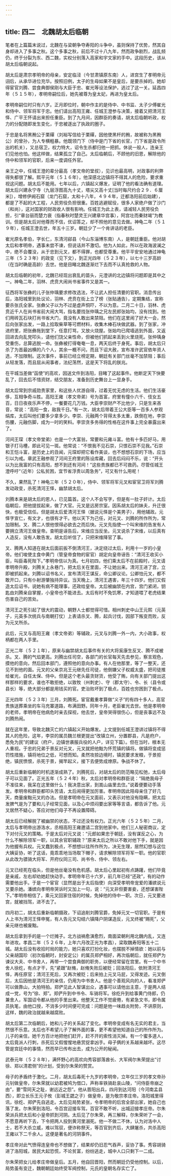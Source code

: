 ```yaml
---
---
---
```

title: 四二　北魏胡太后临朝
---



笔者在上篇篇末说过，北魏在与梁朝争夺寿阳的斗争中，虽则保持了优势，然其自身却进入了多事之秋。这个多事之秋，前后不过十八九年，然而政争剧烈，战乱频仍，终于分裂为东、西二魏，实权分别落入高家和宇文家的手中。这段历史，该从胡太后临朝说起。

胡太后是肃宗孝明帝的母亲，安定临泾（今甘肃镇原东南）人，进宫生了孝明帝元诩后，从承华进位充华。按照旧例，太子的生母如果不是皇后，是要杀掉的。她却得宦官刘腾、尝食典御侯刚与大臣于忠、崔光等设法保护，逃过了这一关。延昌四年（５１５年），孝明帝嗣位后，她先被尊为皇太妃，再进为皇太后。

孝明帝嗣位时只有六岁。正月即位时，朝中作主的是侍中、中书监、太子少傅崔光和侍中、领军将军于忠。他们请出高阳王雍、任城王澄参与决策，接着又把清河王怿、广平王怀请出来担任重臣。到了九月间，因群臣的奏请，胡太后临朝听政，权力的分配随即发生变化，于忠被逐出了执政的圈子。

于忠是名将黑矟公于栗磾（刘裕写信给于栗磾，因他使黑杆的矟，故被称为黑矟公）的曾孙，为人专横粗暴。他既领门下（侍中是门下省的长官，门下省是政令所出的机关），又总宿卫，权力特大，诏令生杀都归他一把抓。休说一般人，连亲王们见他也怕。他这样做，结果孤立了自己。太后临朝后，不顾他的旧恩，解除他的侍中和领军的官职，后来一度调任外官。

亲王之中，任城王澄的辈分最高（孝文帝的堂叔），见识也最高明，对政事的利弊得失都很了解。熙平元年（５１６年），他深感北边镇将不得其人的危险，要求重视这问题。胡太后不能用。七年以后，六镇起义爆发，证明了他的看法确有道理。胡太后兴建永宁寺（九层浮图高九十丈，塔尖又高十丈[当时每尺约合２９．６厘米]），增修伊阙石窟（龙门石窟，太和十八年，４９４年，迁都洛阳前后始建），都是了不起的大工程，人民劳役负担很重。百姓逃避赋役，很多人家绝户做了沙门（和尚），这对国家的财政收人很有影响。任城王为此上表，请减轻人民劳役负担，引“章台丽而楚力衰（指春秋时楚灵王兴建章华宫事），阿宫壮而秦财竭”为教训。但是胡太后对他尊而不信，优诏答之，却不照他的意见去做。神龟二年（５１９年），任城王澄去世，年五十三岁。朝廷少了一个肯讲话的老臣。

崔光原名孝伯，字长仁，东清河鄃县（今山东淄博东南）人，是朝廷重臣。他对胡太后和孝明帝，遇事未尝不谏，但说话并不激切。他为人如此，所以在政海波澜之中，绝不会覆没，从于忠到元叉，都不得罪，也都受尊重。他平平安安地通过神龟三年（５２３年）的政变（见下文），到正光四年（５２３年），以七十三岁高龄（在当时确是高龄）去世。他是目睹北魏逐渐烂下去而不认真抢救的人物。

胡太后临朝的初年，北魏已经现出衰乱的苗头，元澄讲的北边镇将问题即是其中之一。神龟二年，羽林、虎贲大闹尚书省事件又是其一。

征西将军张彝的儿子张仲瑀要求修改选法，不让武人担任清要的官职。消息传出后，洛阳城里到处议论，羽林、虎贲在街上立了榜（张贴通告），定期集结，宣称要杀张氏全家。张彝父子以为不过是虚声恫吓，不以为意。二月二十日，羽林、虎贲近千人在尚书省前大闹大骂，指名要找张仲瑀之兄左民郎张始均，没有找到。他们用砖瓦石块打尚书省大门，竟没有人敢出来禁阻。他们在这里闹了好大一会，然后向张家出发，一路上拾取柴草等可燃材料，收集木棒石块做武器。到了张家，冲进府里，把张彝拖到堂下，任意打骂，又放火烧屋。张始均已爬墙逃到外面，又返回进去向乱党叩头，请他们饶父亲性命，但被他们抓起来丢到火里烧死。张仲瑀身受重伤，总算逃脱一命。张彝被打得奄奄一息，两天后终于身死。事后，胡太后只杀了为首最凶横的八个人，其余一概不问，而且下诏大赦，宣布准许武官依年资人选，不加限制。这次事件，事前已经立榜定期，朝廷有关部门丝毫不加禁阻；事后从轻发落，而且屈从闹事者，法纪荡然，这是天下将乱的朕兆。

在平城当差做“函使”的高欢，因送文件到洛阳，目睹了这起事件。他断定天下快要乱了，回去后不惜资财，结交朋友，准备到历史舞台上一显身手。

胡太后常到宗戚勋贵家里，和这些人优游自得，过着无忧无虑的生活。他们生活豪侈，互相争奇斗胜。高阳王雍（孝文帝弟）号为首富，府里有僮仆六千、伎女五百，日日夜夜乐声不停，一餐要花几万钱。大臣李崇财产不比他少，只是生来吝音，常说：“高阳一食，敌我千日。”有一次，胡太后带着王公大臣等一百多人参观绢库，太后叫他们要多少拿多少。李崇、元融两个背得太多太重，跌倒在地，李崇伤腰，元融伤脚，成为一时的笑料。李崇贪多务得的性格在这件事上完全暴露出来了。

河间王琛（孝文帝堂弟）也是一个大富翁，常要和元雍斗富。他有十多匹好马，用银子打马槽，即此可见一斑。他常说：“不恨我不见石崇，只恨石崇不见我。”石崇和王恺斗富，是历史上的丑闻，元琛却把它看作美谈，也不想想石崇的下场，应当引以为戒。章武王融参观了河间王府里的陈设库藏，回去后闷闷不乐，说：“开头以为比我富的只有高阳，想不到还有河间！”这些贵族都已不可救药。尽管任城王澄呼吁“（近年）公私贫困，宜节省浮贵以周急务”，可又有什么用呢！

不久，果然乱了！神龟三年（５２０年），侍中、领军将军元叉和宦官卫将军刘腾发动政变，杀死清河王怿，幽禁胡太后。

刘腾本来是胡太后的恩人，已见篇首。这个人不会写字，但是有一肚子奸计。太后临朝后，把他提拔起来，做了大官。元叉是远房宗室。因系胡太后的妹夫，升迁很快，也极受信任。但是胡太后爱清河王怿（据说元怿是个美男子），用他辅政。元怿字宣仁，有文才，也很有才干。他以天下为己任，对元叉、刘腾的所作所为，常加限制。叉、腾二人恨他恨得必欲去之而后快。元叉先指使一个叫宋维的告发有人要拥立清河王做皇帝。查明是诬告后，宋维应当反坐。元叉说杀了宋维，以后真有人造反，没有人敢告发。胡太后听信了，只把宋维降官了事。

叉、腾两人知道在胡太后面前扳不倒清河王，决定绕过太后，利用十一岁的小皇帝。他们唆使主食中黄门（管皇帝食物的宦官）胡定向皇帝诬告：“清河王收买小臣，叫臣毒死陛下。”孝明帝信以为真。七月初四，他们乘太后不在前殿时，元叉请孝明帝升殿，刘腾关上永巷门，把太后关在里面，不让她出来。清河王进了宫，立即被抓起来。刘腾以诏书名义，宣布清河王谋反，命公卿议论。公卿怕元叉，都不敢开口，只有仆射游肇独持异议。当天晚上，清河王遇害，年三十四岁。他们又假造太后诏书，说她有病不能理事，还政给皇帝。太后被幽禁在内宫，宫门紧闭，钥匙由刘腾亲自掌握，小皇帝也不能进去。太后有时不免饥寒，才知道喂了老虎结果伤害自己的苦处。

清河王之死引起了很大的震动，朝野人士都觉得可惜。相州刺史中山王元熙（元英子，元英多次统兵与南朝打仗）上表请杀叉、腾，起兵讨伐，因部下叛变而败，反为元叉所杀。

此后，元叉与高阳王雍（孝文帝弟）等辅政，元叉与刘腾一外一内，大小政事，权柄都在两人手里。

正光二年（５２１年），原来与幽禁胡太后事件有关的大将奚康生反叉、腾不成被杀。叉、腾的气焰更高。刘腾出任司空，各部门的长官每天先去参见，察言观色，摸他的意向，然后回本部门，遵照他的意向办事。有人在他那里，等了一整天，还见不到他的面。元叉的父亲京兆王元继先任司徒，他倒嫌父子权威太盛，把司徒推给崔光，自任太保、侍中。但是这个老头最贪财货，他受了贿，向有关部门提出这样那样的要求，谁也不敢拒绝，以致牧（州刺史）、守（郡太守）、令、长（县令或县长）等，绝大部分都是用钱买的官。吏治败坏到了极点，百姓也穷困到了极点。

正光四年（５２３年）三月，刘腾死。宦官戴重孝算做“义子”的有四十多人，高官贵族送葬乘坐的车马充寨道路，布满田野。同年十月，老臣崔光去世。他是孝明帝的老师，孝明帝在他病危时亲去探视，他去世，皇帝哭得很伤心，但是丧事远不及刘腾热闹。

就在这年里，导致北魏灭亡的六镇起义开始爆发。上文提到任城王澄讲过镇将不得其人的危险，这年，李崇的属员魏兰根更提出“改镇立州，分置郡县，凡是府户，悉免为民”的建议（府户，边镇世袭服兵役的人户，详见下篇）。但在当时，根本无人重视。于忠的兄弟于景反对元叉，元叉就把他黜为怀荒镇的镇将。做镇将变成惩罚性措施，镇将地位之低，可想而知。柔然攻掠边境时，镇民要求发粮，于景拒绝，镇民愤恨，杀死于景，揭竿起义，接下去便势成燎原。争战不休了。

胡太后重新临朝的时机逐渐成熟了。刘腾死后，对胡太后的防范略见松弛，太后母子可以见面了。正光五年（５２４年）秋，太后对孝明帝和群臣说：“隔绝我母子不准往来，我呆在这里做什么！我决意出家，到嵩山庙里去住。”说着便要动手落发。孝明帝和群臣都叩头苦请，太后闹得更加厉害。孝明帝因此陪母亲住了好几天，商量废黜元叉的办法。但是孝明帝在元叉面前，又表示对他没有隐瞒，把太后发脾气是为了要和儿子经常见面，以及心中烦闷要出家等等言语，都告诉了他。元叉居然不疑心，答应对他们母子不再设置障碍。

胡太后已经解脱了被幽禁的状态，不过还没有权力。正光六年（５２５年）二月，太后与孝明帝出游洛水，丞相高阳王雍邀请二宫到他家中。他们三人秘密商议，定下对付元叉的策略。于是太后对元叉说：“元郎如果忠于朝廷，没有谋反之心，为什么不解除领军一职，以其余官职辅政？”原来太后之所以不敢对他下手，就是因为他握有兵权。元叉蠢到极点，不想想以往所作所为，决无生理，居然幻想与这位大姨妥协，听了这话，竟乖乖地当场取下帽子，请求解除领军将军一职。他的官职从此改为骠骑大将军、开府仪同三司、尚书令、侍中、领左右。

元叉已经死在临头，但是他丝毫没有危机感。胡太后心里起初有点踌躇，他们毕竟是亲戚，左右却劝她赶快动手。孝明帝年已十六岁，前几年已经“还政”，有的动作需要他出手。于是一个宦官（显然是出于太后指使）向深受孝明帝宠爱的潘嫔说元叉要杀她。潘嫔向孝明帝哭诉时又加上一句，说：“元叉非但要害妾，还想谋害陛下。”孝明帝相信了，乘元叉回家住宿的时候，免掉他的侍中一职。次日，元叉要进宫，就被挡驾，进不去了。

四月初二，胡太后重新临朝摄政，下诏追削刘腾官爵，免掉元叉一切官职。于是有人上书为清河王怿申冤，有人告元叉勾结六镇降户阴谋造反，元叉终被“赐死”，父亲元继也被废黜。

胡太后拿到手的是一个烂摊子。北方战祸愈演愈烈，南面梁朝利用北魏内乱，又连年进攻。孝昌二年（５２６年，上年六月改正光为孝昌），梁取魏寿阳等五十二城。胡太后没有收拾时局的能力，她只喜欢打扮化妆，也摆脱不掉情欲：她以前与父亲胡国珍（初次临朝时，封安定公）的属员郑俨相好，再次临朝后，就任郑俨为谏议大夫、中书舍人，再带一个尝食典御的职务，以便经常留在宫里。有一个中书舍人徐纥，有点才干，先“紧跟”赵脩，赵脩失败后被贬；回洛阳后，依附清河王怿，再任原官；清河王死后，又再次被贬；后来拍上元叉马屁，又得发迹。元叉倒后，太后因他是清河王的亲信，仍用为中书舍人。他是个善观风向的人，看准郑俨可以做靠山，大拍特拍。郑俨见此人智谋出众，遇事可以请他出主意，于是两人结成一党，号为“徐、郑”。郑俨升到中书令、车骑将军。徐纥升到给事黄门侍郎，仍兼舍人，军国诏令都从他的手里出来。他整天工作不觉疲倦，有紧急文书，即令属员执笔，由他口授，不消多少时间便可完成：问题是他一味趋炎附势，不讲原则，这样，魏的政治就越来越腐败。

胡太后第二次临朝后，她和儿子的关系起了变化。孝明帝变成有名无实的君主，当然很不乐意。太后也不希望儿子了解外面的事，更不希望他知道自己的所作所为。儿子的亲信，她千方百计地把他们赶开，赶不开的索性消灭掉。有一个蜜多道人，太后竟派人行刺，杀死后又假惺惺地悬赏捉拿凶手。母子俩的关系越来越坏。这尽管是宫廷中的事情，然而早已传布出去，成为公开的秘闻。

武泰元年（５２８年），满怀野心的高欢向秀容部落酋长、大军阀尔朱荣提出“讨徐、郑以清君侧”的计划，受到尔朱荣的赞赏。

母子的矛盾终于激化。二月，胡太后毒死十九岁的孝明帝，立年仅三岁的孝文帝孙元钊做皇帝，尔朱荣就以幼君被鸠为借口，声称率铁骑赴哀山陵，“问侍臣帝崩之由”，要“雪同天之耻，谢远近之怨”。他从晋阳出兵，四月到达河阳（今河南孟县西），即立长乐王元子攸（彭城王勰之子）做皇帝，是为敬宗孝庄帝。洛阳城里得讯，徐纥、郑俨先自逃走。太后见局势紧张，令孝明帝的后宫全部出家，她自己也落了发。尔朱荣到洛阳，令百宫迎接车驾，百官不敢不听，出城迎接孝庄帝。尔朱荣派兵把太后和小皇帝抓到河阴。太后见了尔朱荣，再三解释，尔朱荣听了一会，不愿意再听下去，下令把两人投到黄河里溺死。他一不做二不休，认为对洛中人士，若不大杀立威，难以驾驭，便诈称祭天，等百官到齐后，大肆屠杀，共杀高阳王雍以下二千余人。这便是著名的河阴事件。

孝庄帝对此气愤得连皇帝也不想做了，结果却仍旧忍气吞声，妥协了事。秀容胡骑进了洛阳城，居民大起恐慌，不论贫富，纷纷逃走，城中人口只剩下一二成。

尔朱荣把女儿给孝庄帝做皇后。五月，他自回晋阳，然而朝廷仍受他控制。以后，局势虽有变迁，魏朝朝廷始终受军阀控制，元氏的皇朝名存实亡了。